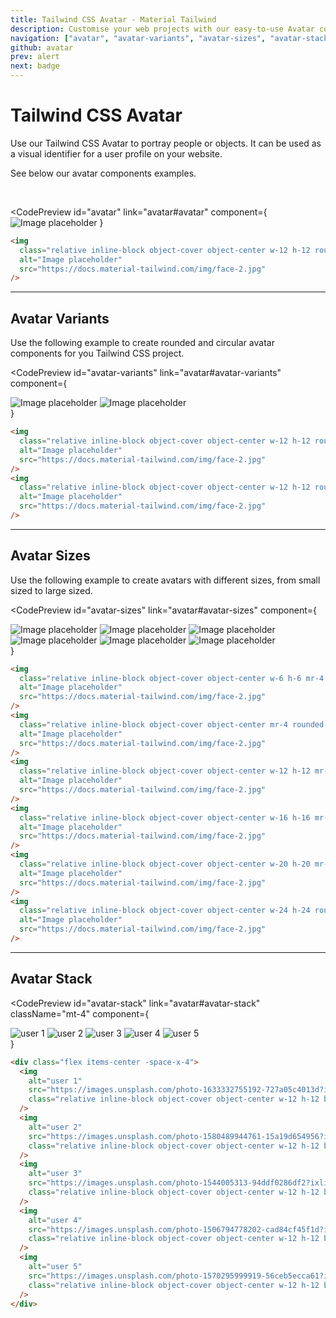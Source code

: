 ```yaml
---
title: Tailwind CSS Avatar - Material Tailwind
description: Customise your web projects with our easy-to-use Avatar component for Tailwind CSS using Material Design guidelines.
navigation: ["avatar", "avatar-variants", "avatar-sizes", "avatar-stack"]
github: avatar
prev: alert
next: badge
---
```


# Tailwind CSS Avatar

Use our Tailwind CSS Avatar to portray people or objects. It can be used as a visual identifier for a user profile on your website.

See below our avatar components examples.

<br />

<CodePreview
  id="avatar"
  link="avatar#avatar"
  component={
    <img
      className="relative inline-block h-12 w-12 rounded-lg object-cover object-center"
      alt="Image placeholder"
      src="https://docs.material-tailwind.com/img/face-2.jpg"
    />
  }
>
  ```html
  <img
    class="relative inline-block object-cover object-center w-12 h-12 rounded-lg"
    alt="Image placeholder"
    src="https://docs.material-tailwind.com/img/face-2.jpg"
  />
  ```
</CodePreview>

---

## Avatar Variants

Use the following example to create rounded and circular avatar components for you Tailwind CSS project.

<CodePreview
  id="avatar-variants"
  link="avatar#avatar-variants"
  component={
    <div className="flex">
      <img
        className="relative mr-4 inline-block h-12 w-12 rounded-lg object-cover object-center"
        alt="Image placeholder"
        src="https://docs.material-tailwind.com/img/face-2.jpg"
      />
      <img
        className="relative inline-block h-12 w-12 rounded-full object-cover object-center"
        alt="Image placeholder"
        src="https://docs.material-tailwind.com/img/face-2.jpg"
      />
    </div>
  }
>
  ```html
  <img
    class="relative inline-block object-cover object-center w-12 h-12 rounded-lg"
    alt="Image placeholder"
    src="https://docs.material-tailwind.com/img/face-2.jpg"
  />
  <img
    class="relative inline-block object-cover object-center w-12 h-12 rounded-full"
    alt="Image placeholder"
    src="https://docs.material-tailwind.com/img/face-2.jpg"
  />
  ```
</CodePreview>

---

## Avatar Sizes

Use the following example to create avatars with different sizes, from small sized to large sized.

<CodePreview
  id="avatar-sizes"
  link="avatar#avatar-sizes"
  component={
    <div className="flex items-end">
      <img
        className="relative mr-4 inline-block h-6 w-6 rounded-md object-cover object-center"
        alt="Image placeholder"
        src="https://docs.material-tailwind.com/img/face-2.jpg"
      />
      <img
        className="relative mr-4 inline-block h-9 w-9 rounded-md object-cover object-center"
        alt="Image placeholder"
        src="https://docs.material-tailwind.com/img/face-2.jpg"
      />
      <img
        className="relative mr-4 inline-block h-12 w-12 rounded-lg object-cover object-center"
        alt="Image placeholder"
        src="https://docs.material-tailwind.com/img/face-2.jpg"
      />
      <img
        className="relative mr-4 inline-block h-16 w-16 rounded-lg object-cover object-center"
        alt="Image placeholder"
        src="https://docs.material-tailwind.com/img/face-2.jpg"
      />
      <img
        className="relative mr-4 inline-block h-20 w-20 rounded-xl object-cover object-center"
        alt="Image placeholder"
        src="https://docs.material-tailwind.com/img/face-2.jpg"
      />
      <img
        className="relative inline-block h-24 w-24 rounded-2xl object-cover object-center"
        alt="Image placeholder"
        src="https://docs.material-tailwind.com/img/face-2.jpg"
      />
    </div>
  }
>
  ```html
  <img
    class="relative inline-block object-cover object-center w-6 h-6 mr-4 rounded-md"
    alt="Image placeholder"
    src="https://docs.material-tailwind.com/img/face-2.jpg"
  />
  <img
    class="relative inline-block object-cover object-center mr-4 rounded-md h-9 w-9"
    alt="Image placeholder"
    src="https://docs.material-tailwind.com/img/face-2.jpg"
  />
  <img
    class="relative inline-block object-cover object-center w-12 h-12 mr-4 rounded-lg"
    alt="Image placeholder"
    src="https://docs.material-tailwind.com/img/face-2.jpg"
  />
  <img
    class="relative inline-block object-cover object-center w-16 h-16 mr-4 rounded-lg"
    alt="Image placeholder"
    src="https://docs.material-tailwind.com/img/face-2.jpg"
  />
  <img
    class="relative inline-block object-cover object-center w-20 h-20 mr-4 rounded-xl"
    alt="Image placeholder"
    src="https://docs.material-tailwind.com/img/face-2.jpg"
  />
  <img
    class="relative inline-block object-cover object-center w-24 h-24 rounded-2xl"
    alt="Image placeholder"
    src="https://docs.material-tailwind.com/img/face-2.jpg"
  />
  ```
</CodePreview>

---

## Avatar Stack

<CodePreview
  id="avatar-stack"
  link="avatar#avatar-stack"
  className="mt-4"
  component={
    <div className="flex items-center -space-x-4">
      <img
        alt="user 1"
        src="https://images.unsplash.com/photo-1633332755192-727a05c4013d?ixlib=rb-1.2.1&amp;ixid=MnwxMjA3fDB8MHxwaG90by1wYWdlfHx8fGVufDB8fHx8&amp;auto=format&amp;fit=crop&amp;w=1480&amp;q=80"
        className="relative inline-block h-12 w-12 rounded-full border-2 border-white object-cover object-center hover:z-10 focus:z-10"
      />
      <img
        alt="user 2"
        src="https://images.unsplash.com/photo-1580489944761-15a19d654956?ixlib=rb-1.2.1&amp;ixid=MnwxMjA3fDB8MHxwaG90by1wYWdlfHx8fGVufDB8fHx8&amp;auto=format&amp;fit=crop&amp;w=1061&amp;q=80"
        className="relative inline-block h-12 w-12 rounded-full border-2 border-white object-cover object-center hover:z-10 focus:z-10"
      />
      <img
        alt="user 3"
        src="https://images.unsplash.com/photo-1544005313-94ddf0286df2?ixlib=rb-4.0.3&amp;ixid=MnwxMjA3fDB8MHxwaG90by1wYWdlfHx8fGVufDB8fHx8&amp;auto=format&amp;fit=crop&amp;w=1288&amp;q=80"
        className="relative inline-block h-12 w-12 rounded-full border-2 border-white object-cover object-center hover:z-10 focus:z-10"
      />
      <img
        alt="user 4"
        src="https://images.unsplash.com/photo-1506794778202-cad84cf45f1d?ixlib=rb-4.0.3&amp;ixid=MnwxMjA3fDB8MHxwaG90by1wYWdlfHx8fGVufDB8fHx8&amp;auto=format&amp;fit=crop&amp;w=1287&amp;q=80"
        className="relative inline-block h-12 w-12 rounded-full border-2 border-white object-cover object-center hover:z-10 focus:z-10"
      />
      <img
        alt="user 5"
        src="https://images.unsplash.com/photo-1570295999919-56ceb5ecca61?ixlib=rb-4.0.3&amp;ixid=MnwxMjA3fDB8MHxwaG90by1wYWdlfHx8fGVufDB8fHx8&amp;auto=format&amp;fit=crop&amp;w=1760&amp;q=80"
        className="relative inline-block h-12 w-12 rounded-full border-2 border-white object-cover object-center hover:z-10 focus:z-10"
      />
    </div>
  }
>
  ```html
  <div class="flex items-center -space-x-4">
    <img
      alt="user 1"
      src="https://images.unsplash.com/photo-1633332755192-727a05c4013d?ixlib=rb-1.2.1&amp;ixid=MnwxMjA3fDB8MHxwaG90by1wYWdlfHx8fGVufDB8fHx8&amp;auto=format&amp;fit=crop&amp;w=1480&amp;q=80"
      class="relative inline-block object-cover object-center w-12 h-12 border-2 border-white rounded-full hover:z-10 focus:z-10"
    />
    <img
      alt="user 2"
      src="https://images.unsplash.com/photo-1580489944761-15a19d654956?ixlib=rb-1.2.1&amp;ixid=MnwxMjA3fDB8MHxwaG90by1wYWdlfHx8fGVufDB8fHx8&amp;auto=format&amp;fit=crop&amp;w=1061&amp;q=80"
      class="relative inline-block object-cover object-center w-12 h-12 border-2 border-white rounded-full hover:z-10 focus:z-10"
    />
    <img
      alt="user 3"
      src="https://images.unsplash.com/photo-1544005313-94ddf0286df2?ixlib=rb-4.0.3&amp;ixid=MnwxMjA3fDB8MHxwaG90by1wYWdlfHx8fGVufDB8fHx8&amp;auto=format&amp;fit=crop&amp;w=1288&amp;q=80"
      class="relative inline-block object-cover object-center w-12 h-12 border-2 border-white rounded-full hover:z-10 focus:z-10"
    />
    <img
      alt="user 4"
      src="https://images.unsplash.com/photo-1506794778202-cad84cf45f1d?ixlib=rb-4.0.3&amp;ixid=MnwxMjA3fDB8MHxwaG90by1wYWdlfHx8fGVufDB8fHx8&amp;auto=format&amp;fit=crop&amp;w=1287&amp;q=80"
      class="relative inline-block object-cover object-center w-12 h-12 border-2 border-white rounded-full hover:z-10 focus:z-10"
    />
    <img
      alt="user 5"
      src="https://images.unsplash.com/photo-1570295999919-56ceb5ecca61?ixlib=rb-4.0.3&amp;ixid=MnwxMjA3fDB8MHxwaG90by1wYWdlfHx8fGVufDB8fHx8&amp;auto=format&amp;fit=crop&amp;w=1760&amp;q=80"
      class="relative inline-block object-cover object-center w-12 h-12 border-2 border-white rounded-full hover:z-10 focus:z-10"
    />
  </div>
  ```
</CodePreview>
